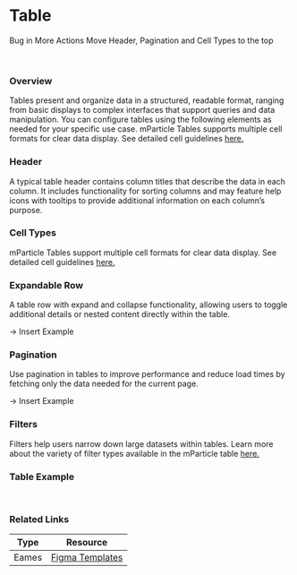 

<Meta of={TableStories} />

# Table

Bug in More Actions
Move Header, Pagination and Cell Types to the top

<br />

### Overview

Tables present and organize data in a structured, readable format, ranging from basic displays to complex interfaces that support queries and data manipulation. You can configure tables using the following elements as needed for your specific use case. mParticle Tables supports multiple cell formats for clear data display. See detailed cell guidelines [here.](#link)

### Header

A typical table header contains column titles that describe the data in each column. It includes functionality for sorting columns and may feature help icons with tooltips to provide additional information on each column’s purpose.

### Cell Types

mParticle Tables support multiple cell formats for clear data display. See detailed cell guidelines [here.](https://mparticle.github.io/aquarium/?path=/docs/ux-patterns-table-table--cell-text)

### Expandable Row

A table row with expand and collapse functionality, allowing users to toggle additional details or nested content directly within the table.

-> Insert Example


### Pagination

Use pagination in tables to improve performance and reduce load times by fetching only the data needed for the current page.

-> Insert Example

### Filters

Filters help users narrow down large datasets within tables. Learn more about the variety of filter types available in the mParticle table [here.](https://mparticle.github.io/aquarium/?path=/docs/ux-patterns-table-filters--documentation)


### Table Example

<br />

<Story of={TableStories.BasicTable} />



### Related Links

| Type  | Resource                                                                                                                                                     |
| ----- | ------------------------------------------------------------------------------------------------------------------------------------------------------------ |
| Eames | [Figma Templates](https://www.figma.com/design/yCPszaTtkCFxRHaSkkJFR9/Eames-Templates-%5BInternal%5D?node-id=2114-9632&node-type=frame&t=Aa9XxcKyme3ud4cb-0) |
